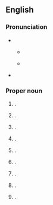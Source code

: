==English==
{{wikipedia}}

===Pronunciation===
* {{q|places in the U.S.}}
** {{a|GA}} {{IPA|en|/mɑntˈpiliɚ/}}
** {{a|RP}} {{IPA|en|/mɒntˈpiːlɪə/}}
* {{hyph|en|Mont|pe|lier}}

===Proper noun===
{{en-proper noun}}

# {{place|en|The <<capital city>> of <<s/Vermont>>, <<c/USA>> and the <<county seat>> of <<co/Washington County>>}}.
# {{place|en|area|of|city/Brighton|co/East Sussex|cc/England}}.
# {{place|en|suburb|city/Bristol|cc/England}} {{q|OS grid ref ST5974}}.
# {{place|en|city|s/Idaho}}.
# {{place|en|city|s/Indiana}}.
# {{place|en|city|s/North Dakota}}.
# {{place|en|village|s/Louisiana}}.
# {{place|en|village|s/Ohio}}.
# {{place|en|village|county/County [[Limerick]]|c/Ireland}}.